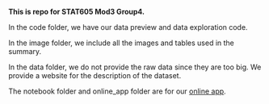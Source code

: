 **This is repo for STAT605 Mod3 Group4.**

In the code folder, we have our data preview and data exploration code.

In the image folder, we include all the images and tables used in the summary.

In the data folder, we do not provide the raw data since they are too big. We provide a website for the description of the dataset.

The notebook folder and online_app folder are for our [online app](hahashuo.pythonanywhere.com).
